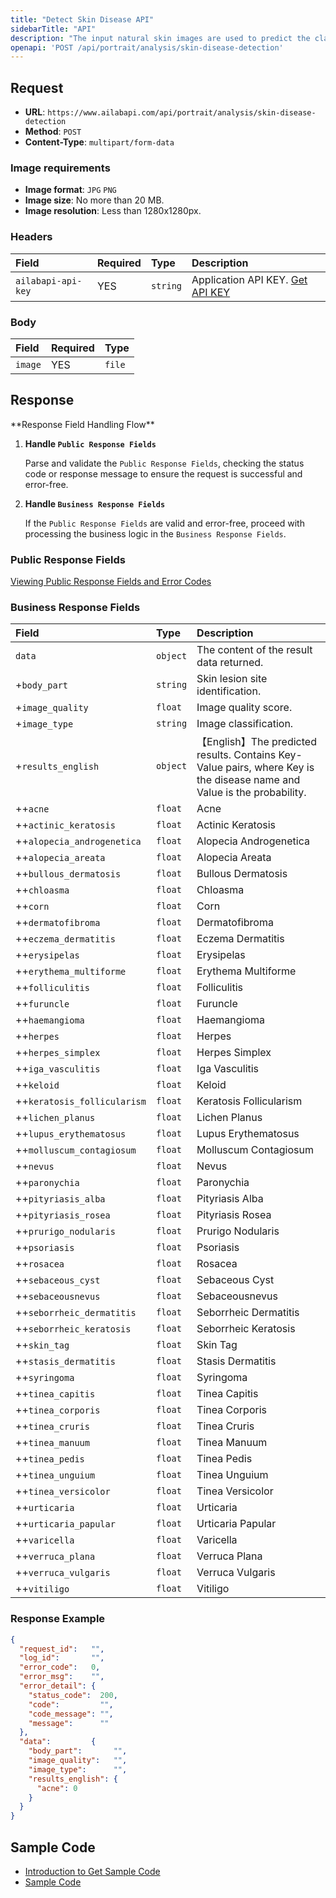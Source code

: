 ```yaml
---
title: "Detect Skin Disease API"
sidebarTitle: "API"
description: "The input natural skin images are used to predict the classification of skin diseases, and 24 common diseases such as eczema, psoriasis, urticaria, and common acne can be detected."
openapi: 'POST /api/portrait/analysis/skin-disease-detection'
---
```


## Request

- **URL**: `https://www.ailabapi.com/api/portrait/analysis/skin-disease-detection`
- **Method**: `POST`
- **Content-Type**: `multipart/form-data`

### Image requirements

- **Image format**: `JPG` `PNG`
- **Image size**: No more than 20 MB.
- **Image resolution**: Less than 1280x1280px.

### Headers

| Field              | Required | Type     | Description                                        |
|:-------------------|:---------|:---------|:---------------------------------------------------|
| `ailabapi-api-key` | YES      | `string` | Application API KEY. [Get API KEY](/docs/get-api-key) |

### Body

| Field   | Required | Type   |
|:--------|:---------|:-------|
| `image` | YES      | `file` |

## Response

<Warning>
**Response Field Handling Flow**

1. **Handle `Public Response Fields`**

   Parse and validate the `Public Response Fields`, checking the status code or response message to ensure the request is successful and error-free.

2. **Handle `Business Response Fields`**

   If the `Public Response Fields` are valid and error-free, proceed with processing the business logic in the `Business Response Fields`.
</Warning>

### Public Response Fields

<a href="/docs/response-description" target="_blank">Viewing Public Response Fields and Error Codes</a>

### Business Response Fields

| Field                       | Type     | Description                                                                                                           |
|:----------------------------|:---------|:----------------------------------------------------------------------------------------------------------------------|
| `data`                      | `object` | The content of the result data returned.                                                                              |
| +`body_part`                | `string` | Skin lesion site identification.                                                                                      |
| +`image_quality`            | `float`  | Image quality score.                                                                                                  |
| +`image_type`               | `string` | Image classification.                                                                                                 |
| +`results_english`          | `object` | 【English】The predicted results. Contains Key-Value pairs, where Key is the disease name and Value is the probability. |
| ++`acne`                    | `float`  | Acne                                                                                                                  |
| ++`actinic_keratosis`       | `float`  | Actinic Keratosis                                                                                                     |
| ++`alopecia_androgenetica`  | `float`  | Alopecia Androgenetica                                                                                                |
| ++`alopecia_areata`         | `float`  | Alopecia Areata                                                                                                       |
| ++`bullous_dermatosis`      | `float`  | Bullous Dermatosis                                                                                                    |
| ++`chloasma`                | `float`  | Chloasma                                                                                                              |
| ++`corn`                    | `float`  | Corn                                                                                                                  |
| ++`dermatofibroma`          | `float`  | Dermatofibroma                                                                                                        |
| ++`eczema_dermatitis`       | `float`  | Eczema Dermatitis                                                                                                     |
| ++`erysipelas`              | `float`  | Erysipelas                                                                                                            |
| ++`erythema_multiforme`     | `float`  | Erythema Multiforme                                                                                                   |
| ++`folliculitis`            | `float`  | Folliculitis                                                                                                          |
| ++`furuncle`                | `float`  | Furuncle                                                                                                              |
| ++`haemangioma`             | `float`  | Haemangioma                                                                                                           |
| ++`herpes`                  | `float`  | Herpes                                                                                                                |
| ++`herpes_simplex`          | `float`  | Herpes Simplex                                                                                                        |
| ++`iga_vasculitis`          | `float`  | Iga Vasculitis                                                                                                        |
| ++`keloid`                  | `float`  | Keloid                                                                                                                |
| ++`keratosis_follicularism` | `float`  | Keratosis Follicularism                                                                                               |
| ++`lichen_planus`           | `float`  | Lichen Planus                                                                                                         |
| ++`lupus_erythematosus`     | `float`  | Lupus Erythematosus                                                                                                   |
| ++`molluscum_contagiosum`   | `float`  | Molluscum Contagiosum                                                                                                 |
| ++`nevus`                   | `float`  | Nevus                                                                                                                 |
| ++`paronychia`              | `float`  | Paronychia                                                                                                            |
| ++`pityriasis_alba`         | `float`  | Pityriasis Alba                                                                                                       |
| ++`pityriasis_rosea`        | `float`  | Pityriasis Rosea                                                                                                      |
| ++`prurigo_nodularis`       | `float`  | Prurigo Nodularis                                                                                                     |
| ++`psoriasis`               | `float`  | Psoriasis                                                                                                             |
| ++`rosacea`                 | `float`  | Rosacea                                                                                                               |
| ++`sebaceous_cyst`          | `float`  | Sebaceous Cyst                                                                                                        |
| ++`sebaceousnevus`          | `float`  | Sebaceousnevus                                                                                                        |
| ++`seborrheic_dermatitis`   | `float`  | Seborrheic Dermatitis                                                                                                 |
| ++`seborrheic_keratosis`    | `float`  | Seborrheic Keratosis                                                                                                  |
| ++`skin_tag`                | `float`  | Skin Tag                                                                                                              |
| ++`stasis_dermatitis`       | `float`  | Stasis Dermatitis                                                                                                     |
| ++`syringoma`               | `float`  | Syringoma                                                                                                             |
| ++`tinea_capitis`           | `float`  | Tinea Capitis                                                                                                         |
| ++`tinea_corporis`          | `float`  | Tinea Corporis                                                                                                        |
| ++`tinea_cruris`            | `float`  | Tinea Cruris                                                                                                          |
| ++`tinea_manuum`            | `float`  | Tinea Manuum                                                                                                          |
| ++`tinea_pedis`             | `float`  | Tinea Pedis                                                                                                           |
| ++`tinea_unguium`           | `float`  | Tinea Unguium                                                                                                         |
| ++`tinea_versicolor`        | `float`  | Tinea Versicolor                                                                                                      |
| ++`urticaria`               | `float`  | Urticaria                                                                                                             |
| ++`urticaria_papular`       | `float`  | Urticaria Papular                                                                                                     |
| ++`varicella`               | `float`  | Varicella                                                                                                             |
| ++`verruca_plana`           | `float`  | Verruca Plana                                                                                                         |
| ++`verruca_vulgaris`        | `float`  | Verruca Vulgaris                                                                                                      |
| ++`vitiligo`                | `float`  | Vitiligo                                                                                                              |

### Response Example

```json
{
  "request_id":   "",
  "log_id":       "",
  "error_code":   0,
  "error_msg":    "",
  "error_detail": {
    "status_code":  200,
    "code":         "",
    "code_message": "",
    "message":      ""
  },
  "data":         {
    "body_part":       "",
    "image_quality":   "",
    "image_type":      "",
    "results_english": {
      "acne": 0
    }
  }
}

```

## Sample Code

- [Introduction to Get Sample Code](get-sample-code)
- [Sample Code][PostmanURL]

[PostmanURL]: https://documenter.getpostman.com/view/26387069/2s93JxqgHE#c3da70b5-57fe-4543-8599-51f5239ec075